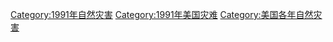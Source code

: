 [[Category:1991年自然灾害|Category:1991年自然灾害]]
[[Category:1991年美国灾难|Category:1991年美国灾难]]
[[Category:美国各年自然灾害|Category:美国各年自然灾害]]
